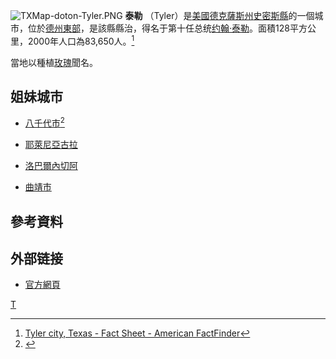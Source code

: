 {{coord|32|20|3|N|95|18|0|W|display=title}}
[[File:TXMap-doton-Tyler.PNG|right]]
'''泰勒''' （Tyler）是[[美國|美國]][[德克薩斯州|德克薩斯州]][[史密斯縣_(德克薩斯州)|史密斯縣]]的一個城市，位於[[德州東部|德州東部]]，是該縣縣治，得名于第十任总统[[约翰·泰勒|约翰·泰勒]]。面積128平方公里，2000年人口為83,650人。<ref>[http://factfinder.census.gov/servlet/SAFFFacts?_event=ChangeGeoContext&geo_id=16000US4874144&_geoContext=01000US%7C04000US48%7C16000US4810912&_street=&_county=Tyler&_cityTown=Tyler&_state=04000US48&_zip=&_lang=en&_sse=on&ActiveGeoDiv=geoSelect&_useEV=&pctxt=fph&pgsl=010&_submenuId=factsheet_1&ds_name=DEC_2000_SAFF&_ci_nbr=null&qr_name=null&reg=null%3Anull&_keyword=&_industry= Tyler city, Texas - Fact Sheet - American FactFinder]{{Dead link|date=2020年4月 |bot=InternetArchiveBot |fix-attempted=yes }}</ref>
	
當地以種植[[玫瑰|玫瑰]]聞名。
==姐妹城市==
* {{JPN}}[[八千代市|八千代市]]<ref>{{Cite web |url=http://www.tylersistercities.org/ |title=Tyler Sister Cities |accessdate=2008-08-04 |archive-date=2008-02-23 |archive-url=https://web.archive.org/web/20080223192559/http://www.tylersistercities.org/ |dead-url=no }}</ref>
* {{POL}}[[耶萊尼亞古拉|耶萊尼亞古拉]]
* {{CHI}}[[洛巴爾內切阿|洛巴爾內切阿]]
* {{CHN}}[[曲靖市|曲靖市]]

==參考資料==
<div class="references-small">
<references />
</div>

==外部链接==
* [http://www.cityoftyler.org/ 官方網頁] {{Wayback|url=http://www.cityoftyler.org/ |date=20110223090322 }}

{{Authority control}}
{{Texas-stub}}

[[Category:得克薩斯州城市|T]]